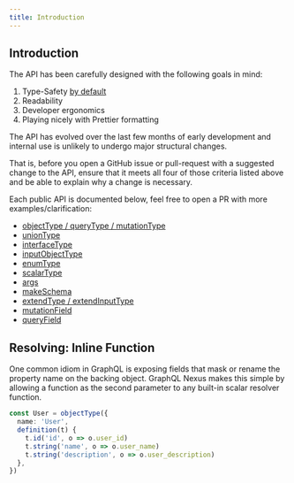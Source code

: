 ```yaml
---
title: Introduction
---
```


## Introduction

The API has been carefully designed with the following goals in mind:

1. Type-Safety [by default](/guides/generated-artifacts#typescript-type-generation)
1. Readability
1. Developer ergonomics
1. Playing nicely with Prettier formatting

The API has evolved over the last few months of early development and internal use is unlikely to undergo major structural changes.

That is, before you open a GitHub issue or pull-request with a suggested change to the API, ensure that it meets all four of those criteria listed above and be able to explain why a change is necessary.

Each public API is documented below, feel free to open a PR with more examples/clarification:

- [objectType / queryType / mutationType](/api/object-type)
- [unionType](/api/union-type)
- [interfaceType](/api/interface-type)
- [inputObjectType](/api/input-object-type)
- [enumType](/api/enum-type)
- [scalarType](/api/scalar-type)
- [args](/api/args)
- [makeSchema](/api/make-schema)
- [extendType / extendInputType](/api/extend-type)
- [mutationField](/api/mutation-field)
- [queryField](/api/query-field)

## Resolving: Inline Function

One common idiom in GraphQL is exposing fields that mask or rename the property name on the backing object. GraphQL Nexus makes this simple by allowing a function as the second parameter to any built-in scalar resolver function.

```ts
const User = objectType({
  name: 'User',
  definition(t) {
    t.id('id', o => o.user_id)
    t.string('name', o => o.user_name)
    t.string('description', o => o.user_description)
  },
})
```
